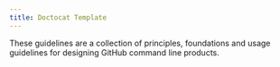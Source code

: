 ```yaml
---
title: Doctocat Template
---
```



These guidelines are a collection of principles, foundations and usage guidelines for designing GitHub command line products.
